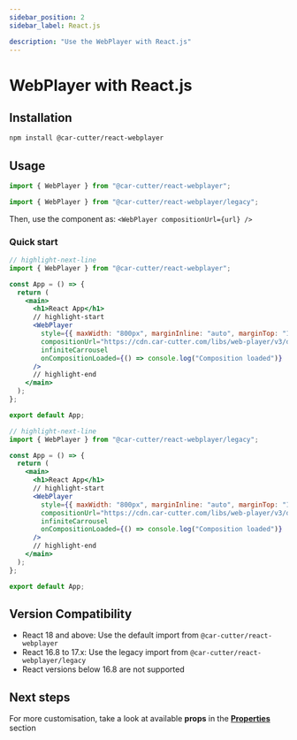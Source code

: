 ```yaml
---
sidebar_position: 2
sidebar_label: React.js

description: "Use the WebPlayer with React.js"
---
```



# WebPlayer with React.js

## Installation

```bash npm2yarn
npm install @car-cutter/react-webplayer
```

## Usage

<Tabs groupId="react-version">
  <TabItem value="react18" label="React 18+" default>

```javascript
import { WebPlayer } from "@car-cutter/react-webplayer";
```

  </TabItem>
  <TabItem value="react16-17" label="React 16.8 - 17.x">

```javascript
import { WebPlayer } from "@car-cutter/react-webplayer/legacy";
```

  </TabItem>
</Tabs>

Then, use the component as: `<WebPlayer compositionUrl={url} />`

### Quick start

<Tabs groupId="react-version">
  <TabItem value="react18" label="React 18+" default>

```jsx title="/src/App.jsx"
// highlight-next-line
import { WebPlayer } from "@car-cutter/react-webplayer";

const App = () => {
  return (
    <main>
      <h1>React App</h1>
      // highlight-start
      <WebPlayer
        style={{ maxWidth: "800px", marginInline: "auto", marginTop: "16px" }}
        compositionUrl="https://cdn.car-cutter.com/libs/web-player/v3/demos/composition.json"
        infiniteCarrousel
        onCompositionLoaded={() => console.log("Composition loaded")}
      />
      // highlight-end
    </main>
  );
};

export default App;
```

  </TabItem>
  <TabItem value="react16-17" label="React 16.8 - 17.x">

```jsx title="/src/App.jsx"
// highlight-next-line
import { WebPlayer } from "@car-cutter/react-webplayer/legacy";

const App = () => {
  return (
    <main>
      <h1>React App</h1>
      // highlight-start
      <WebPlayer
        style={{ maxWidth: "800px", marginInline: "auto", marginTop: "16px" }}
        compositionUrl="https://cdn.car-cutter.com/libs/web-player/v3/demos/composition.json"
        infiniteCarrousel
        onCompositionLoaded={() => console.log("Composition loaded")}
      />
      // highlight-end
    </main>
  );
};

export default App;
```

  </TabItem>
</Tabs>

## Version Compatibility

- React 18 and above: Use the default import from `@car-cutter/react-webplayer`
- React 16.8 to 17.x: Use the legacy import from `@car-cutter/react-webplayer/legacy`
- React versions below 16.8 are not supported

## Next steps

For more customisation, take a look at available **props** in the **[Properties](../properties.mdx)** section
